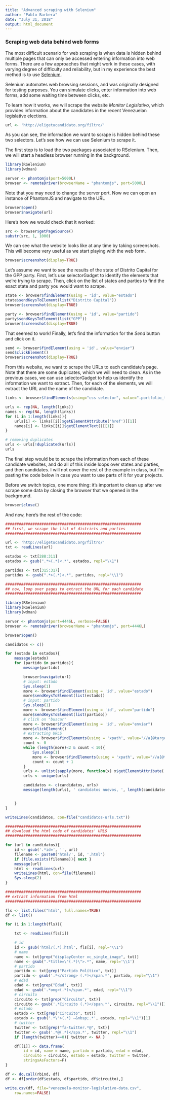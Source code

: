 ```yaml
---
title: "Advanced scraping with Selenium"
author: "Pablo Barbera"
date: "July 31, 2018"
output: html_document
---
```


### Scraping web data behind web forms

The most difficult scenario for web scraping is when data is hidden behind multiple pages that can only be accessed entering information into web forms. There are a few approaches that might work in these cases, with varying degree of difficulty and reliability, but in my experience the best method is to use [Selenium](https://en.wikipedia.org/wiki/Selenium_(software)).

Selenium automates web browsing sessions, and was originally designed for testing purposes. You can simulate clicks, enter information into web forms, add some waiting time between clicks, etc.

To learn how it works, we will scrape the website _Monitor Legislativo_, which provides information about the candidates in the recent Venezuelan legislative elections.

```r
url <- 'http://eligetucandidato.org/filtro/'
```

As you can see, the information we want to scrape is hidden behind these two selectors. Let's see how we can use Selenium to scrape it.

The first step is to load the two packages associated to RSelenium. Then, we will start a headless browser running in the background.

```r
library(RSelenium)
library(wdman)

server <- phantomjs(port=5000L)
browser <- remoteDriver(browserName = "phantomjs", port=5000L)
```

Note that you may need to change the server port. Now we can open an instance of PhantomJS and navigate to the URL

```r
browser$open()
browser$navigate(url)
```

Here's how we would check that it worked:

```r
src <- browser$getPageSource()
substr(src, 1, 1000)
```

We can see what the website looks like at any time by taking screenshots. This will become very useful as we start playing with the web form.

```r
browser$screenshot(display=TRUE)
```

Let's assume we want to see the results of the state of Distrito Capital for the GPP party. First, let's use selectorGadget to identify the elements that we're trying to scrape. Then, click on the list of states and parties to find the exact state and party you would want to scrape.

```r
state <- browser$findElement(using = 'id', value="estado")
state$sendKeysToElement(list("Distrito Capital"))
browser$screenshot(display=TRUE)

party <- browser$findElement(using = 'id', value="partido")
party$sendKeysToElement(list("GPP"))
browser$screenshot(display=TRUE)
```

That seemed to work! Finally, let's find the information for the _Send_ button and click on it.

```r
send <- browser$findElement(using = 'id', value="enviar")
send$clickElement()
browser$screenshot(display=TRUE)
```

From this website, we want to scrape the URLs to each candidate's page. Note that there are some duplicates, which we will need to clean. As in the previous cases, we can use selectorGadget to help us identify the information we want to extract. Then, for each of the elements, we will extract the URL and the name of the candidate.

```r
links <- browser$findElements(using="css selector", value=".portfolio_title a")

urls <- rep(NA, length(links))
names <- rep(NA, length(links))
for (i in 1:length(links)){
    urls[i] <- links[[i]]$getElementAttribute('href')[[1]]
    names[i] <- links[[i]]$getElementText()[[1]]
}

# removing duplicates
urls <- urls[!duplicated(urls)]
urls
```

The final step would be to scrape the information from each of these candidate websites, and do all of this inside loops over states and parties, and then candidates. I will not cover the rest of the example in class, but I'm pasting the code below in case you want to use parts of it for your projects.

Before we switch topics, one more thing: it's important to clean up after we scrape some data by closing the browser that we opened in the background.

```r
browser$close()
```

And now, here's the rest of the code:


```r
############################################################
## first, we scrape the list of districts and parties
############################################################

url <- 'http://eligetucandidato.org/filtro/'
txt <- readLines(url)

estados <- txt[288:311]
estados <- gsub(".*>(.*)<.*", estados, repl="\\1")

partidos <- txt[315:317]
partidos <- gsub(".*>(.*)<.*", partidos, repl="\\1")

############################################################
## now, loop over pages to extract the URL for each candidate
############################################################

library(RSelenium)
library(RSelenium)
library(wdman)

server <- phantomjs(port=4446L, verbose=FALSE)
browser <- remoteDriver(browserName = "phantomjs", port=4446L)

browser$open()

candidatos <- c()

for (estado in estados){
	message(estado)
	for (partido in partidos){
		message(partido)

		browser$navigate(url)
		# input: estado
		Sys.sleep(1)
		more <- browser$findElement(using = 'id', value="estado")
		more$sendKeysToElement(list(estado))
		# input: partido
		Sys.sleep(1)
		more <- browser$findElement(using = 'id', value="partido")
		more$sendKeysToElement(list(partido))
		# click on "buscar"
		more <- browser$findElement(using = 'id', value="enviar")
		more$clickElement()
		# extracting URLS
		more <- browser$findElements(using = 'xpath', value="//a[@target='_self']")
		count <- 0
		while (length(more)<2 & count < 10){
			Sys.sleep(1)
			more <- browser$findElements(using = 'xpath', value="//a[@target='_self']")
			count <- count + 1
		}
		urls <- unlist(sapply(more, function(x) x$getElementAttribute('href')))
		urls <- unique(urls)

		candidatos <- c(candidatos, urls)
		message(length(urls), ' candidatos nuevos, ', length(candidatos), ' en total')


	}
}

writeLines(candidatos, con=file("candidatos-urls.txt"))

############################################################
## download the html code of candidates' URLS
############################################################

for (url in candidatos){
	id <- gsub('.*id=', '', url)
	filename <- paste0('html/', id, '.html')
	if (file.exists(filename)){ next }
	message(url)
	html <- readLines(url)
	writeLines(html, con=file(filename))
	Sys.sleep(2)
}

############################################################
## extract information from html
############################################################

fls <- list.files("html", full.names=TRUE)
df <- list()

for (i in 1:length(fls)){

	txt <- readLines(fls[i])

	# id
	id <- gsub('html/(.*).html', fls[i], repl="\\1")
	# name
	name <- txt[grep("displayCenter vc_single_image", txt)]
	name <- gsub(".*title=\"(.*)\">.*", name, repl='\\1')
	# partido
	partido <- txt[grep("Partido Político", txt)]
	partido <- gsub('.*</strong> (.*)</span.*', partido, repl="\\1")
	# edad
	edad <- txt[grep("Edad", txt)]
	edad <- gsub('.*ong>(.*)</span.*', edad, repl="\\1")
	# circuito
	circuito <- txt[grep("Circuito", txt)]
	circuito <- gsub('.*Circuito (.*)</span.*', circuito, repl="\\1")[1]
	# estado
	estado <- txt[grep("Circuito", txt)]
	estado <- gsub('.*\">(.*) –&nbsp;.*', estado, repl="\\1")[1]
	# twitter
	twitter <- txt[grep("fa-twitter.*@", txt)]
	twitter <- gsub('.*@(.*)</spa.*', twitter, repl="\\1")
	if (length(twitter)==0){ twitter <- NA }

	df[[i]] <- data.frame(
		id = id, name = name, partido = partido, edad = edad,
		circuito = circuito, estado = estado, twitter = twitter,
		stringsAsFactors=F)
}

df <- do.call(rbind, df)
df <- df[order(df$estado, df$partido, df$circuito),]

write.csv(df, file="venezuela-monitor-legislativo-data.csv",
	row.names=FALSE)

```